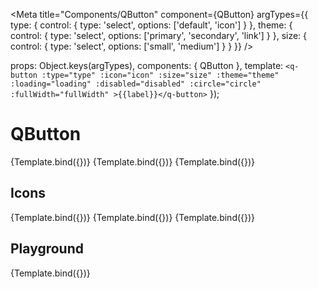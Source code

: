 

<Meta
  title="Components/QButton"
  component={QButton}
  argTypes={{
    type: {
      control: { type: 'select', options: ['default', 'icon'] }
    },
    theme: {
      control: { type: 'select', options: ['primary', 'secondary', 'link'] }
    },
    size: {
      control: { type: 'select', options: ['small', 'medium'] }
    }
  }}
/>

  props: Object.keys(argTypes),
  components: { QButton },
  template: `
    <q-button
      :type="type"
      :icon="icon"
      :size="size"
      :theme="theme"
      :loading="loading"
      :disabled="disabled"
      :circle="circle"
      :fullWidth="fullWidth"
    >{{label}}</q-button>
  `
});

# QButton

<Canvas>
  <Story
    name="Type Default"
    args={{
      label: 'A Button with default theme'
    }}
  >
    {Template.bind({})}
  </Story>
  <Story
    name="Type Default Secondary"
    args={{
      label: 'A Button with secondary theme',
      theme: 'secondary'
    }}
  >
    {Template.bind({})}
  </Story>
  <Story
    name="Type Default Link"
    args={{
      label: 'A Button with link theme',
      theme: 'link'
    }}
  >
    {Template.bind({})}
  </Story>
</Canvas>

## Icons

<Canvas>
  <Story
    name="Type Icon Default"
    args={{
      label: '',
      type: 'icon',
      icon: 'q-icon-bell'
    }}
  >
    {Template.bind({})}
  </Story>
  <Story
    name="Type Icon Secondary"
    args={{
      label: '',
      type: 'icon',
      icon: 'q-icon-bell',
      theme: 'secondary'
    }}
  >
    {Template.bind({})}
  </Story>
  <Story
    name="Type Icon Link"
    args={{
      label: '',
      type: 'icon',
      icon: 'q-icon-bell',
      theme: 'link'
    }}
  >
    {Template.bind({})}
  </Story>
</Canvas>

## Playground

<Canvas>
  <Story
    name="Playground"
    args={{
      label: 'Click me'
    }}
  >
    {Template.bind({})}
  </Story>
</Canvas>

<ArgsTable story="Playground" />

